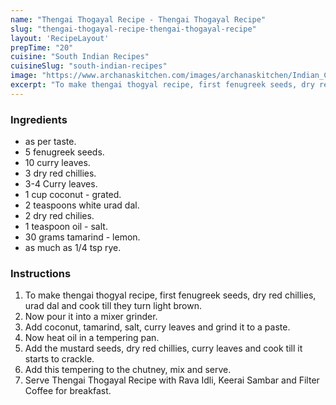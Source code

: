 ---
name: "Thengai Thogayal Recipe - Thengai Thogayal Recipe"
slug: "thengai-thogayal-recipe-thengai-thogayal-recipe"
layout: 'RecipeLayout'
prepTime: "20"
cuisine: "South Indian Recipes"
cuisineSlug: "south-indian-recipes"
image: "https://www.archanaskitchen.com/images/archanaskitchen/Indian_Chutneys/Thengai_Thogayal_Recipe_Spicy_Coconut_Chutney-2.jpg"
excerpt: "To make thengai thogyal recipe, first fenugreek seeds, dry red chillies, urad dal and cook till they turn light brown"
---

### Ingredients

-  as per taste.
-  5 fenugreek seeds.
-  10 curry leaves.
-  3 dry red chillies.
-  3-4 Curry leaves.
- 1 cup coconut - grated.
-  2 teaspoons white urad dal.
-  2 dry red chilies.
-  1 teaspoon oil - salt.
-  30 grams tamarind - lemon.
-  as much as 1/4 tsp rye.

### Instructions

1. To make thengai thogyal recipe, first fenugreek seeds, dry red chillies, urad dal and cook till they turn light brown.
1. Now pour it into a mixer grinder.
1. Add coconut, tamarind, salt, curry leaves and grind it to a paste.
1. Now heat oil in a tempering pan.
1. Add the mustard seeds, dry red chillies, curry leaves and cook till it starts to crackle.
1. Add this tempering to the chutney, mix and serve.
1. Serve Thengai Thogayal Recipe with Rava Idli, Keerai Sambar and Filter Coffee for breakfast.
